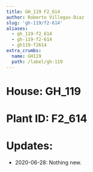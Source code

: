 ```yaml
---
title: GH_119 F2_614
author: Roberto Villegas-Diaz
slug: 'gh-119/f2-614'
aliases:
  - gh_119-f2_614
  - gh-119-f2-614
  - gh119-f2614
extra_crumbs:
  name: GH119
  path: /label/gh-119
---
```


# **House**: GH_119
# **Plant ID**: F2_614
# **Updates**: 
 - 2020-06-28: Nothing new.
